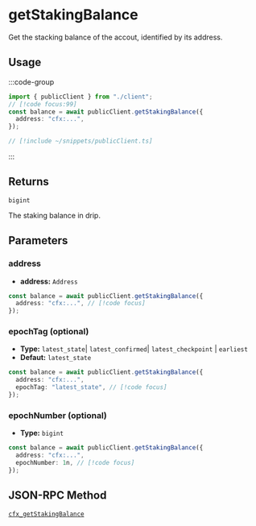 # getStakingBalance

Get the stacking balance of the accout, identified by its address.

## Usage

:::code-group

```ts [example.ts]
import { publicClient } from "./client";
// [!code focus:99]
const balance = await publicClient.getStakingBalance({
  address: "cfx:...",
});
```

```ts [client.ts] filename="client.ts"
// [!include ~/snippets/publicClient.ts]
```

:::

## Returns

`bigint`

The staking balance in drip.

## Parameters

### address

- **address:** `Address`

```ts
const balance = await publicClient.getStakingBalance({
  address: "cfx:...", // [!code focus]
});
```

### epochTag (optional)

- **Type:** `latest_state`| `latest_confirmed`| `latest_checkpoint` | `earliest`
- **Defaut:** `latest_state`

```ts
const balance = await publicClient.getStakingBalance({
  address: "cfx:...",
  epochTag: "latest_state", // [!code focus]
});
```

### epochNumber (optional)

- **Type:** `bigint`

```ts
const balance = await publicClient.getStakingBalance({
  address: "cfx:...",
  epochNumber: 1n, // [!code focus]
});
```

## JSON-RPC Method

[`cfx_getStakingBalance`](https://doc.confluxnetwork.org/docs/core/build/json-rpc/cfx-namespace#cfx_getstakingbalance)
